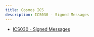 ```yaml
---
title: Cosmos ICS
description: ICS030 - Signed Messages
---
```


* [ICS030 - Signed Messages](/docs/sdk/v0.53/documentation/protocol-development/ics-030-signed-messages)
